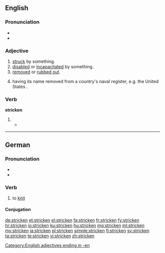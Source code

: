 ==English==
{{wikipedia}}

===Pronunciation===
* {{IPA|/ˈstɻɪkən/}}
* {{audio|En-us-stricken.ogg|Audio (US)}}

===Adjective===
{{en-adj}}

# [[struck]] by something.
# [[disabled]] or [[incapacitated]] by something.
# [[removed]] or [[rubbed out]].
# {{context|warships}} having its name removed from a country's naval register, e.g. the United States {{w|Naval Vessel Register}}.

===Verb===
'''stricken'''

# {{past participle of|strike}}
#* {{quote-book|year=1913|author=[[w:Robert Barr (writer)|Robert Barr]]
|title=Lord Stranleigh Abroad
|chapter=4|url=http://openlibrary.org/works/OL1796924W
|passage=Nothing could be more business-like than the construction of the stout dams, and nothing more gently rural than the limpid lakes, with the grand old forest trees marshalled round their margins like a veteran army that had marched down to drink, only to be '''stricken''' motionless at the water’s edge.}}

[[Category:English adjectives ending in -en]]

----

==German==

===Pronunciation===
* {{IPA|/ˈʃtʀɪkŋ̩/|/ˈʃtʀɪkən/|lang=de}}
* {{audio|De-at-stricken.ogg|Audio (Austria)}}

===Verb===
{{head|de|verb}}

# to [[knit]]

====Conjugation====
{{de-conj-weak|strick|gestrickt|h}}

[[de:stricken]]
[[et:stricken]]
[[el:stricken]]
[[fa:stricken]]
[[fr:stricken]]
[[fy:stricken]]
[[hr:stricken]]
[[io:stricken]]
[[ku:stricken]]
[[hu:stricken]]
[[mg:stricken]]
[[ml:stricken]]
[[my:stricken]]
[[ja:stricken]]
[[pl:stricken]]
[[simple:stricken]]
[[fi:stricken]]
[[sv:stricken]]
[[ta:stricken]]
[[te:stricken]]
[[vi:stricken]]
[[zh:stricken]]